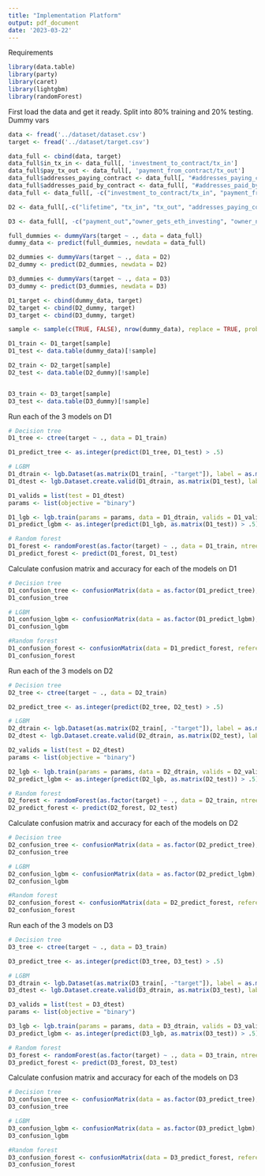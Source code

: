 ```yaml
---
title: "Implementation Platform"
output: pdf_document
date: '2023-03-22'
---
```


Requirements
```r
library(data.table)
library(party)
library(caret)
library(lightgbm)
library(randomForest)
```

First load the data and get it ready. Split into  80% training and 20% testing. Dummy vars
```r
data <- fread('../dataset/dataset.csv')
target <- fread('../dataset/target.csv')

data_full <- cbind(data, target)
data_full$in_tx_in <- data_full[, 'investment_to_contract/tx_in']
data_full$pay_tx_out <- data_full[, 'payment_from_contract/tx_out']
data_full$addresses_paying_contract <- data_full[, "#addresses_paying_contract"]
data_full$addresses_paid_by_contract <- data_full[, "#addresses_paid_by_contract"]
data_full <- data_full[, -c("investment_to_contract/tx_in", "payment_from_contract/tx_out", "#addresses_paying_contract", "#addresses_paid_by_contract")]

D2 <- data_full[,-c("lifetime", "tx_in", "tx_out", "addresses_paying_contract", "addresses_paid_by_contract", "in_tx_in", "pay_tx_out", "percentage_some_tx_in", "sdev_tx_in", "percentage_some_tx_out", "sdev_tx_out", "owner_gets_eth_Wo_investing", "owner_gets_eth_investing", "owner_no_eth")]

D3 <- data_full[, -c("payment_out","owner_gets_eth_investing", "owner_no_eth")]

full_dummies <- dummyVars(target ~ ., data = data_full)
dummy_data <- predict(full_dummies, newdata = data_full)

D2_dummies <- dummyVars(target ~ ., data = D2)
D2_dummy <- predict(D2_dummies, newdata = D2)

D3_dummies <- dummyVars(target ~ ., data = D3)
D3_dummy <- predict(D3_dummies, newdata = D3)

D1_target <- cbind(dummy_data, target)
D2_target <- cbind(D2_dummy, target)
D3_target <- cbind(D3_dummy, target)

sample <- sample(c(TRUE, FALSE), nrow(dummy_data), replace = TRUE, prob = c(.8, .2))

D1_train <- D1_target[sample]
D1_test <- data.table(dummy_data)[!sample]

D2_train <- D2_target[sample]
D2_test <- data.table(D2_dummy)[!sample]


D3_train <- D3_target[sample]
D3_test <- data.table(D3_dummy)[!sample]
```

Run each of the 3 models on D1
```r
# Decision tree
D1_tree <- ctree(target ~ ., data = D1_train)

D1_predict_tree <- as.integer(predict(D1_tree, D1_test) > .5)

# LGBM
D1_dtrain <- lgb.Dataset(as.matrix(D1_train[, -"target"]), label = as.matrix(D1_train$target))
D1_dtest <- lgb.Dataset.create.valid(D1_dtrain, as.matrix(D1_test), label = as.matrix(target$target[!sample]))

D1_valids = list(test = D1_dtest)
params <- list(objective = "binary")

D1_lgb <- lgb.train(params = params, data = D1_dtrain, valids = D1_valids)
D1_predict_lgbm <- as.integer(predict(D1_lgb, as.matrix(D1_test)) > .5)

# Random forest
D1_forest <- randomForest(as.factor(target) ~ ., data = D1_train, ntree = 10)
D1_predict_forest <- predict(D1_forest, D1_test)

```


Calculate confusion matrix and accuracy for each of the models on D1
```r
# Decision tree
D1_confusion_tree <- confusionMatrix(data = as.factor(D1_predict_tree), reference = as.factor(target$target[!sample]))
D1_confusion_tree

# LGBM
D1_confusion_lgbm <- confusionMatrix(data = as.factor(D1_predict_lgbm), reference = as.factor(target$target[!sample]))
D1_confusion_lgbm

#Random forest
D1_confusion_forest <- confusionMatrix(data = D1_predict_forest, reference = as.factor(target$target[!sample]))
D1_confusion_forest
```

Run each of the 3 models on D2
```r
# Decision tree
D2_tree <- ctree(target ~ ., data = D2_train)

D2_predict_tree <- as.integer(predict(D2_tree, D2_test) > .5)

# LGBM
D2_dtrain <- lgb.Dataset(as.matrix(D2_train[, -"target"]), label = as.matrix(D2_train$target))
D2_dtest <- lgb.Dataset.create.valid(D2_dtrain, as.matrix(D2_test), label = as.matrix(target$target[!sample]))

D2_valids = list(test = D2_dtest)
params <- list(objective = "binary")

D2_lgb <- lgb.train(params = params, data = D2_dtrain, valids = D2_valids)
D2_predict_lgbm <- as.integer(predict(D2_lgb, as.matrix(D2_test)) > .5)

# Random forest
D2_forest <- randomForest(as.factor(target) ~ ., data = D2_train, ntree = 10)
D2_predict_forest <- predict(D2_forest, D2_test)

```


Calculate confusion matrix and accuracy for each of the models on D2
```r
# Decision tree
D2_confusion_tree <- confusionMatrix(data = as.factor(D2_predict_tree), reference = as.factor(target$target[!sample]))
D2_confusion_tree

# LGBM
D2_confusion_lgbm <- confusionMatrix(data = as.factor(D2_predict_lgbm), reference = as.factor(target$target[!sample]))
D2_confusion_lgbm

#Random forest
D2_confusion_forest <- confusionMatrix(data = D2_predict_forest, reference = as.factor(target$target[!sample]))
D2_confusion_forest
```

Run each of the 3 models on D3
```r
# Decision tree
D3_tree <- ctree(target ~ ., data = D3_train)

D3_predict_tree <- as.integer(predict(D3_tree, D3_test) > .5)

# LGBM
D3_dtrain <- lgb.Dataset(as.matrix(D3_train[, -"target"]), label = as.matrix(D3_train$target))
D3_dtest <- lgb.Dataset.create.valid(D3_dtrain, as.matrix(D3_test), label = as.matrix(target$target[!sample]))

D3_valids = list(test = D3_dtest)
params <- list(objective = "binary")

D3_lgb <- lgb.train(params = params, data = D3_dtrain, valids = D3_valids)
D3_predict_lgbm <- as.integer(predict(D3_lgb, as.matrix(D3_test)) > .5)

# Random forest
D3_forest <- randomForest(as.factor(target) ~ ., data = D3_train, ntree = 10)
D3_predict_forest <- predict(D3_forest, D3_test)

```


Calculate confusion matrix and accuracy for each of the models on D3
```r
# Decision tree
D3_confusion_tree <- confusionMatrix(data = as.factor(D3_predict_tree), reference = as.factor(target$target[!sample]))
D3_confusion_tree

# LGBM
D3_confusion_lgbm <- confusionMatrix(data = as.factor(D3_predict_lgbm), reference = as.factor(target$target[!sample]))
D3_confusion_lgbm

#Random forest
D3_confusion_forest <- confusionMatrix(data = D3_predict_forest, reference = as.factor(target$target[!sample]))
D3_confusion_forest
```



